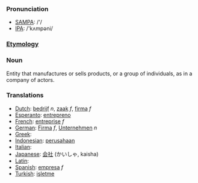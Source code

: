 ===Pronunciation===
*[[w:SAMPA|SAMPA]]: /'/
*[[w:IPA|IPA]]: /'kʌmpəni/
===[[Etymology]]===
===Noun===

Entity that manufactures or sells products, or a group of individuals, as in a company of actors.

===Translations===

*[[Dutch]]: [[bedrijf]] ''n'', [[zaak]] ''f'', [[firma]] ''f''
*[[Esperanto]]: [[entrepreno]]
*[[French]]: [[entreprise]] ''f''
*[[German]]: [[Firma]] ''f'', [[Unternehmen]] ''n''
*[[Greek]]: [[]]
*[[Indonesian]]: [[usaha|perusahaan]]
*[[Italian]]: [[]]
*[[Japanese]]: [[会社]] (かいしゃ, kaisha)
*[[Latin]]: [[]]
*[[Spanish]]: [[empresa]] ''f''
*[[Turkish]]: [[işletme]]